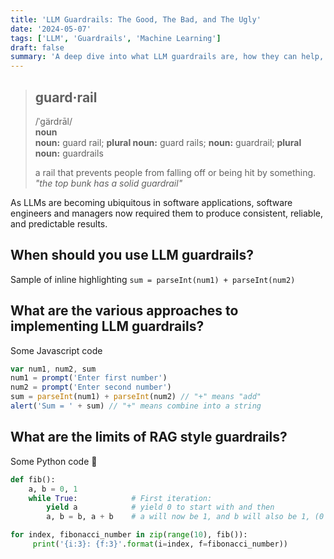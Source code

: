 ```yaml
---
title: 'LLM Guardrails: The Good, The Bad, and The Ugly'
date: '2024-05-07'
tags: ['LLM', 'Guardrails', 'Machine Learning']
draft: false
summary: 'A deep dive into what LLM guardrails are, how they can help, how they can hurt, and why you should not rely on them blindly.'
---
```


> ## **guard·rail**  
> /ˈɡärdrāl/  
> **noun**   
> **noun:** guard rail; **plural noun:** guard rails; **noun:** guardrail; **plural noun:** guardrails  
> 
> a rail that prevents people from falling off or being hit by something.  
> *"the top bunk has a solid guardrail"*

As LLMs are becoming ubiquitous in software applications, software engineers and managers now required 
them to produce consistent, reliable, and predictable results.

## When should you use LLM guardrails?

Sample of inline highlighting `sum = parseInt(num1) + parseInt(num2)`

## What are the various approaches to implementing LLM guardrails?

Some Javascript code

```javascript
var num1, num2, sum
num1 = prompt('Enter first number')
num2 = prompt('Enter second number')
sum = parseInt(num1) + parseInt(num2) // "+" means "add"
alert('Sum = ' + sum) // "+" means combine into a string
```

## What are the limits of RAG style guardrails?

Some Python code 🐍

```python
def fib():
    a, b = 0, 1
    while True:            # First iteration:
        yield a            # yield 0 to start with and then
        a, b = b, a + b    # a will now be 1, and b will also be 1, (0 + 1)

for index, fibonacci_number in zip(range(10), fib()):
     print('{i:3}: {f:3}'.format(i=index, f=fibonacci_number))
```
